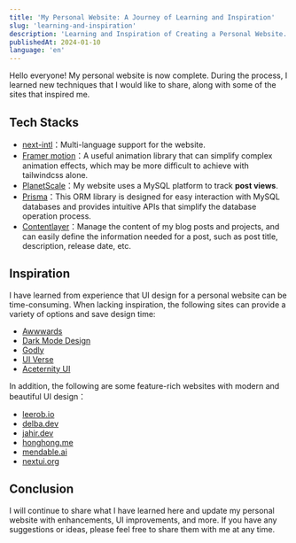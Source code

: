 ```yaml
---
title: 'My Personal Website: A Journey of Learning and Inspiration'
slug: 'learning-and-inspiration'
description: 'Learning and Inspiration of Creating a Personal Website.'
publishedAt: 2024-01-10
language: 'en'
---
```


Hello everyone! My personal website is now complete. During the process, I learned new techniques that I would like to share, along with some of the sites that inspired me.

## Tech Stacks
- [next-intl](https://next-intl-docs.vercel.app)：Multi-language support for the website.
- [Framer motion](https://www.framer.com/motion/)：A useful animation library that can simplify complex animation effects, which may be more difficult to achieve with tailwindcss alone.
- [PlanetScale](https://planetscale.com/)：My website uses a MySQL platform to track **post views**.
- [Prisma](https://www.prisma.io/)：This ORM library is designed for easy interaction with MySQL databases and provides intuitive APIs that simplify the database operation process.
- [Contentlayer](https://www.contentlayer.dev/)：Manage the content of my blog posts and projects, and can easily define the information needed for a post, such as post title, description, release date, etc.

## Inspiration
I have learned from experience that UI design for a personal website can be time-consuming. When lacking inspiration, the following sites can provide a variety of options and save design time:
- [Awwwards](https://www.awwwards.com/)
- [Dark Mode Design](https://www.darkmodedesign.com)
- [Godly](https://godly.website/)
- [UI Verse](https://uiverse.io/)
- [Aceternity UI](https://ui.aceternity.com/components)

In addition, the following are some feature-rich websites with modern and beautiful UI design：
- [leerob.io](https://leerob.io)
- [delba.dev](https://delba.dev/)
- [jahir.dev](https://jahir.dev/)
- [honghong.me](https://honghong.me/)
- [mendable.ai](https://www.mendable.ai/)
- [nextui.org](https://nextui.org/)

## Conclusion
I will continue to share what I have learned here and update my personal website with enhancements, UI improvements, and more. If you have any suggestions or ideas, please feel free to share them with me at any time.
